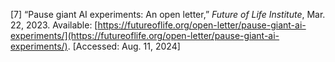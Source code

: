 \[7\]	“Pause giant AI experiments: An open letter,” *Future of Life Institute*, Mar. 22, 2023\. Available: [https://futureoflife.org/open-letter/pause-giant-ai-experiments/](https://futureoflife.org/open-letter/pause-giant-ai-experiments/). \[Accessed: Aug. 11, 2024\]